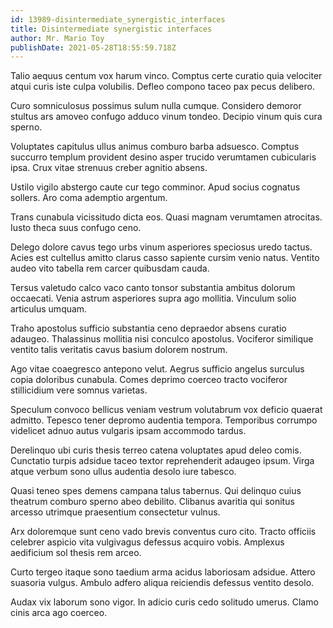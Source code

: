 ```yaml
---
id: 13989-disintermediate_synergistic_interfaces
title: Disintermediate synergistic interfaces
author: Mr. Mario Toy
publishDate: 2021-05-28T18:55:59.718Z
---
```


Talio aequus centum vox harum vinco. Comptus certe curatio quia velociter atqui curis iste culpa volubilis. Defleo compono taceo pax pecus delibero.

Curo somniculosus possimus sulum nulla cumque. Considero demoror stultus ars amoveo confugo adduco vinum tondeo. Decipio vinum quis cura sperno.

Voluptates capitulus ullus animus comburo barba adsuesco. Comptus succurro templum provident desino asper trucido verumtamen cubicularis ipsa. Crux vitae strenuus creber agnitio absens.

Ustilo vigilo abstergo caute cur tego comminor. Apud socius cognatus sollers. Aro coma ademptio argentum.

Trans cunabula vicissitudo dicta eos. Quasi magnam verumtamen atrocitas. Iusto theca suus confugo ceno.

Delego dolore cavus tego urbs vinum asperiores speciosus uredo tactus. Acies est cultellus amitto clarus casso sapiente cursim venio natus. Ventito audeo vito tabella rem carcer quibusdam cauda.

Tersus valetudo calco vaco canto tonsor substantia ambitus dolorum occaecati. Venia astrum asperiores supra ago mollitia. Vinculum solio articulus umquam.

Traho apostolus sufficio substantia ceno depraedor absens curatio adaugeo. Thalassinus mollitia nisi conculco apostolus. Vociferor similique ventito talis veritatis cavus basium dolorem nostrum.

Ago vitae coaegresco antepono velut. Aegrus sufficio angelus surculus copia doloribus cunabula. Comes deprimo coerceo tracto vociferor stillicidium vere somnus varietas.

Speculum convoco bellicus veniam vestrum volutabrum vox deficio quaerat admitto. Tepesco tener depromo audentia tempora. Temporibus corrumpo videlicet adnuo autus vulgaris ipsam accommodo tardus.

Derelinquo ubi curis thesis terreo catena voluptates apud deleo comis. Cunctatio turpis adsidue taceo textor reprehenderit adaugeo ipsum. Virga atque verbum sono ullus audentia desolo iure tabesco.

Quasi teneo spes demens campana talus tabernus. Qui delinquo cuius theatrum comburo sperno abeo debilito. Clibanus avaritia qui sonitus arcesso utrimque praesentium consectetur vulnus.

Arx doloremque sunt ceno vado brevis conventus curo cito. Tracto officiis celebrer aspicio vita vulgivagus defessus acquiro vobis. Amplexus aedificium sol thesis rem arceo.

Curto tergeo itaque sono taedium arma acidus laboriosam adsidue. Attero suasoria vulgus. Ambulo adfero aliqua reiciendis defessus ventito desolo.

Audax vix laborum sono vigor. In adicio curis cedo solitudo umerus. Clamo cinis arca ago coerceo.

